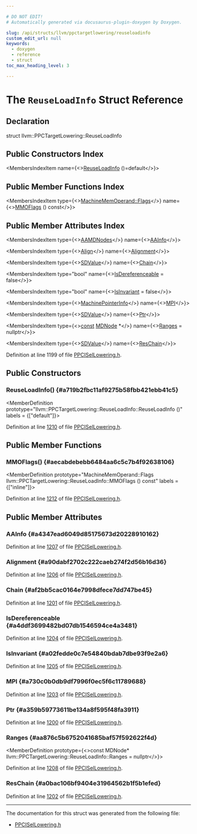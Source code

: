 ```yaml
---

# DO NOT EDIT!
# Automatically generated via docusaurus-plugin-doxygen by Doxygen.

slug: /api/structs/llvm/ppctargetlowering/reuseloadinfo
custom_edit_url: null
keywords:
  - doxygen
  - reference
  - struct
toc_max_heading_level: 3

---
```





# The `ReuseLoadInfo` Struct Reference

<DoxygenPage pluginConfig={pluginConfig}>



## Declaration

<CodeBlock>struct llvm::PPCTargetLowering::ReuseLoadInfo</CodeBlock>

## Public Constructors Index

<MembersIndex>

<MembersIndexItem
  name={<><a href="#a719b2fbc11af9275b58fbb421ebb41c5">ReuseLoadInfo</a> ()=default</>}>
</MembersIndexItem>

</MembersIndex>

## Public Member Functions Index

<MembersIndex>

<MembersIndexItem
  type={<><a href="/docs/api/classes/llvm/machinememoperand/#aaa2020e47e35179234b9ea27d555b2dd">MachineMemOperand::Flags</a></>}
  name={<><a href="#aecabdebebb6484aa6c5c7b4f92638106">MMOFlags</a> () const</>}>
</MembersIndexItem>

</MembersIndex>

## Public Member Attributes Index

<MembersIndex>

<MembersIndexItem
  type={<><a href="/docs/api/structs/llvm/aamdnodes">AAMDNodes</a></>}
  name={<><a href="#a4347ead6049d85175673d20228910162">AAInfo</a></>}>
</MembersIndexItem>

<MembersIndexItem
  type={<><a href="/docs/api/structs/llvm/align">Align</a></>}
  name={<><a href="#a90dabf2702c222caeb274f2d56b16d36">Alignment</a></>}>
</MembersIndexItem>

<MembersIndexItem
  type={<><a href="/docs/api/classes/llvm/sdvalue">SDValue</a></>}
  name={<><a href="#af2bb5cac0164e7998dfece7dd747be45">Chain</a></>}>
</MembersIndexItem>

<MembersIndexItem
  type="bool"
  name={<><a href="#a4ddf3699482bd07db1546594ce4a3481">IsDereferenceable</a> = false</>}>
</MembersIndexItem>

<MembersIndexItem
  type="bool"
  name={<><a href="#a02fedde0c7e54840bdab7dbe93f9e2a6">IsInvariant</a> = false</>}>
</MembersIndexItem>

<MembersIndexItem
  type={<><a href="/docs/api/structs/llvm/machinepointerinfo">MachinePointerInfo</a></>}
  name={<><a href="#a730c0b0db9df7996f0ec5f6c11789688">MPI</a></>}>
</MembersIndexItem>

<MembersIndexItem
  type={<><a href="/docs/api/classes/llvm/sdvalue">SDValue</a></>}
  name={<><a href="#a359b59773611be134a8f595f48fa3911">Ptr</a></>}>
</MembersIndexItem>

<MembersIndexItem
  type={<><a href="/docs/api/files/lib/lib/target/lib/target/aarch64/aarch64promoteconstant-cpp/#a90f8350fecae261c25be85d38b451bff">const</a> <a href="/docs/api/classes/llvm/mdnode">MDNode</a> &#42;</>}
  name={<><a href="#aa876c5b6752041685baf57f592622f4d">Ranges</a> = nullptr</>}>
</MembersIndexItem>

<MembersIndexItem
  type={<><a href="/docs/api/classes/llvm/sdvalue">SDValue</a></>}
  name={<><a href="#a0bac106bf9404e31964562b1f5b1efed">ResChain</a></>}>
</MembersIndexItem>

</MembersIndex>


Definition at line 1199 of file <a href="/docs/api/files/lib/lib/target/lib/target/powerpc/ppcisellowering-h">PPCISelLowering.h</a>.

<SectionDefinition>

## Public Constructors

### ReuseLoadInfo() {#a719b2fbc11af9275b58fbb421ebb41c5}

<MemberDefinition
  prototype="llvm::PPCTargetLowering::ReuseLoadInfo::ReuseLoadInfo ()"
  labels = {["default"]}>

Definition at line <a href="/docs/api/files/lib/lib/target/lib/target/powerpc/ppcisellowering-h/#l01210">1210</a> of file <a href="/docs/api/files/lib/lib/target/lib/target/powerpc/ppcisellowering-h">PPCISelLowering.h</a>.
</MemberDefinition>

</SectionDefinition>

<SectionDefinition>

## Public Member Functions

### MMOFlags() {#aecabdebebb6484aa6c5c7b4f92638106}

<MemberDefinition
  prototype="MachineMemOperand::Flags llvm::PPCTargetLowering::ReuseLoadInfo::MMOFlags () const"
  labels = {["inline"]}>

Definition at line <a href="/docs/api/files/lib/lib/target/lib/target/powerpc/ppcisellowering-h/#l01212">1212</a> of file <a href="/docs/api/files/lib/lib/target/lib/target/powerpc/ppcisellowering-h">PPCISelLowering.h</a>.
</MemberDefinition>

</SectionDefinition>

<SectionDefinition>

## Public Member Attributes

### AAInfo {#a4347ead6049d85175673d20228910162}

<MemberDefinition
  prototype="AAMDNodes llvm::PPCTargetLowering::ReuseLoadInfo::AAInfo">

Definition at line <a href="/docs/api/files/lib/lib/target/lib/target/powerpc/ppcisellowering-h/#l01207">1207</a> of file <a href="/docs/api/files/lib/lib/target/lib/target/powerpc/ppcisellowering-h">PPCISelLowering.h</a>.
</MemberDefinition>

### Alignment {#a90dabf2702c222caeb274f2d56b16d36}

<MemberDefinition
  prototype="Align llvm::PPCTargetLowering::ReuseLoadInfo::Alignment">

Definition at line <a href="/docs/api/files/lib/lib/target/lib/target/powerpc/ppcisellowering-h/#l01206">1206</a> of file <a href="/docs/api/files/lib/lib/target/lib/target/powerpc/ppcisellowering-h">PPCISelLowering.h</a>.
</MemberDefinition>

### Chain {#af2bb5cac0164e7998dfece7dd747be45}

<MemberDefinition
  prototype="SDValue llvm::PPCTargetLowering::ReuseLoadInfo::Chain">

Definition at line <a href="/docs/api/files/lib/lib/target/lib/target/powerpc/ppcisellowering-h/#l01201">1201</a> of file <a href="/docs/api/files/lib/lib/target/lib/target/powerpc/ppcisellowering-h">PPCISelLowering.h</a>.
</MemberDefinition>

### IsDereferenceable {#a4ddf3699482bd07db1546594ce4a3481}

<MemberDefinition
  prototype="bool llvm::PPCTargetLowering::ReuseLoadInfo::IsDereferenceable = false">

Definition at line <a href="/docs/api/files/lib/lib/target/lib/target/powerpc/ppcisellowering-h/#l01204">1204</a> of file <a href="/docs/api/files/lib/lib/target/lib/target/powerpc/ppcisellowering-h">PPCISelLowering.h</a>.
</MemberDefinition>

### IsInvariant {#a02fedde0c7e54840bdab7dbe93f9e2a6}

<MemberDefinition
  prototype="bool llvm::PPCTargetLowering::ReuseLoadInfo::IsInvariant = false">

Definition at line <a href="/docs/api/files/lib/lib/target/lib/target/powerpc/ppcisellowering-h/#l01205">1205</a> of file <a href="/docs/api/files/lib/lib/target/lib/target/powerpc/ppcisellowering-h">PPCISelLowering.h</a>.
</MemberDefinition>

### MPI {#a730c0b0db9df7996f0ec5f6c11789688}

<MemberDefinition
  prototype="MachinePointerInfo llvm::PPCTargetLowering::ReuseLoadInfo::MPI">

Definition at line <a href="/docs/api/files/lib/lib/target/lib/target/powerpc/ppcisellowering-h/#l01203">1203</a> of file <a href="/docs/api/files/lib/lib/target/lib/target/powerpc/ppcisellowering-h">PPCISelLowering.h</a>.
</MemberDefinition>

### Ptr {#a359b59773611be134a8f595f48fa3911}

<MemberDefinition
  prototype="SDValue llvm::PPCTargetLowering::ReuseLoadInfo::Ptr">

Definition at line <a href="/docs/api/files/lib/lib/target/lib/target/powerpc/ppcisellowering-h/#l01200">1200</a> of file <a href="/docs/api/files/lib/lib/target/lib/target/powerpc/ppcisellowering-h">PPCISelLowering.h</a>.
</MemberDefinition>

### Ranges {#aa876c5b6752041685baf57f592622f4d}

<MemberDefinition
  prototype={<>const MDNode&#42; llvm::PPCTargetLowering::ReuseLoadInfo::Ranges = nullptr</>}>

Definition at line <a href="/docs/api/files/lib/lib/target/lib/target/powerpc/ppcisellowering-h/#l01208">1208</a> of file <a href="/docs/api/files/lib/lib/target/lib/target/powerpc/ppcisellowering-h">PPCISelLowering.h</a>.
</MemberDefinition>

### ResChain {#a0bac106bf9404e31964562b1f5b1efed}

<MemberDefinition
  prototype="SDValue llvm::PPCTargetLowering::ReuseLoadInfo::ResChain">

Definition at line <a href="/docs/api/files/lib/lib/target/lib/target/powerpc/ppcisellowering-h/#l01202">1202</a> of file <a href="/docs/api/files/lib/lib/target/lib/target/powerpc/ppcisellowering-h">PPCISelLowering.h</a>.
</MemberDefinition>

</SectionDefinition>

<hr/>

The documentation for this struct was generated from the following file:

<ul>
<li><a href="/docs/api/files/lib/lib/target/lib/target/powerpc/ppcisellowering-h">PPCISelLowering.h</a></li>
</ul>

</DoxygenPage>
